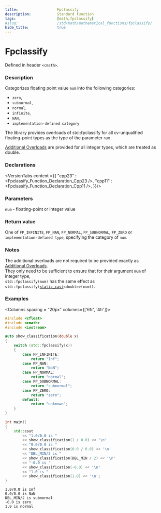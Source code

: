 ```yaml
---
title:                  Fpclassify
description:            Standard function
tags:                   [math,fpclassify]
#slug:                  /std/math/mathematical_functions/fpclassify/
hide_title:             true
---
```




# Fpclassify

Defined in header `<cmath>`.

### Description

Categorizes floating point value <code>num</code> into the following categories: 
* `zero`, 
* `subnormal`,
* `normal`,
* `infinite`,
* `NAN`,
* `implementation-defined category`

<Since v='cpp23'>The library provides overloads of std::fpclassify for all cv-unqualified floating-point types as the type of the parameter <code>num</code> </Since>.<br/>

&#8203;<a href='#declarations'>Additional Overloads</a> are provided for all integer types, which are treated as <span class='col-lb'>double</span>.

### Declarations

<VersionTabs content ={{
    "cpp23" : <Fpclassify_Function_Declaration_Cpp23 />,
    "cpp11" : <Fpclassify_Function_Declaration_Cpp11 />,
}}/>

### Parameters
 
&#8203;<code>num</code> - floating-point or integer value

### Return value

One of `FP_INFINITE`, `FP_NAN`, `FP_NORMAL`, `FP_SUBNORMAL`, `FP_ZERO` or `implementation-defined type`, specifying the category of <code>num</code>.

### Notes

The additional overloads are not required to be provided exactly as <a href='#declarations'>Additional Overloads</a>. <br/>
They only need to be sufficient to ensure that for their argument <code>num</code> of integer type, <br/>
`std::fpclassify(num)` has the same effect as <code>std::fpclassify(<a href='/docs/std/lang-support/static_cast'>static_cast</a>&lt;<span class='col-lb'>double</span>&gt;(num))</code>.

### Examples

<Columns spacing = "20px" columns={['6fr', '4fr']}>
<div>

```cpp
#include <cfloat>
#include <cmath>
#include <iostream>
 
auto show_classification(double x)
{
    switch (std::fpclassify(x))
    {
        case FP_INFINITE:
            return "Inf";
        case FP_NAN:
            return "NaN";
        case FP_NORMAL:
            return "normal";
        case FP_SUBNORMAL:
            return "subnormal";
        case FP_ZERO:
            return "zero";
        default:
            return "unknown";
    }
}
 
int main()
{
    std::cout 
        << "1.0/0.0 is " 
        << show_classification(1 / 0.0) << '\n'
        << "0.0/0.0 is " 
        << show_classification(0.0 / 0.0) << '\n'
        << "DBL_MIN/2 is " 
        << show_classification(DBL_MIN / 2) << '\n'
        << "-0.0 is " 
        << show_classification(-0.0) << '\n'
        << "1.0 is " 
        << show_classification(1.0) << '\n';
}

```

</div><div>

```plaintext title="Result"
1.0/0.0 is Inf
0.0/0.0 is NaN
DBL_MIN/2 is subnormal
-0.0 is zero
1.0 is normal
```

</div>
</Columns>
